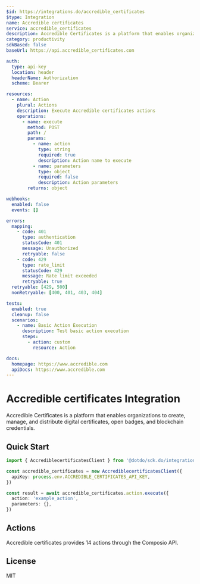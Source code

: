 ```yaml
---
$id: https://integrations.do/accredible_certificates
$type: Integration
name: Accredible certificates
service: accredible_certificates
description: Accredible Certificates is a platform that enables organizations to create, manage, and distribute digital certificates, open badges, and blockchain credentials.
category: productivity
sdkBased: false
baseUrl: https://api.accredible_certificates.com

auth:
  type: api-key
  location: header
  headerName: Authorization
  scheme: Bearer

resources:
  - name: Action
    plural: Actions
    description: Execute Accredible certificates actions
    operations:
      - name: execute
        method: POST
        path: /
        params:
          - name: action
            type: string
            required: true
            description: Action name to execute
          - name: parameters
            type: object
            required: false
            description: Action parameters
        returns: object

webhooks:
  enabled: false
  events: []

errors:
  mapping:
    - code: 401
      type: authentication
      statusCode: 401
      message: Unauthorized
      retryable: false
    - code: 429
      type: rate_limit
      statusCode: 429
      message: Rate limit exceeded
      retryable: true
  retryable: [429, 500]
  nonRetryable: [400, 401, 403, 404]

tests:
  enabled: true
  cleanup: false
  scenarios:
    - name: Basic Action Execution
      description: Test basic action execution
      steps:
        - action: custom
          resource: Action

docs:
  homepage: https://www.accredible.com
  apiDocs: https://www.accredible.com
---
```


# Accredible certificates Integration

Accredible Certificates is a platform that enables organizations to create, manage, and distribute digital certificates, open badges, and blockchain credentials.

## Quick Start

```typescript
import { AccrediblecertificatesClient } from '@dotdo/sdk.do/integrations/accredible_certificates'

const accredible_certificates = new AccrediblecertificatesClient({
  apiKey: process.env.ACCREDIBLE_CERTIFICATES_API_KEY,
})

const result = await accredible_certificates.action.execute({
  action: 'example_action',
  parameters: {},
})
```

## Actions

Accredible certificates provides 14 actions through the Composio API.

## License

MIT
